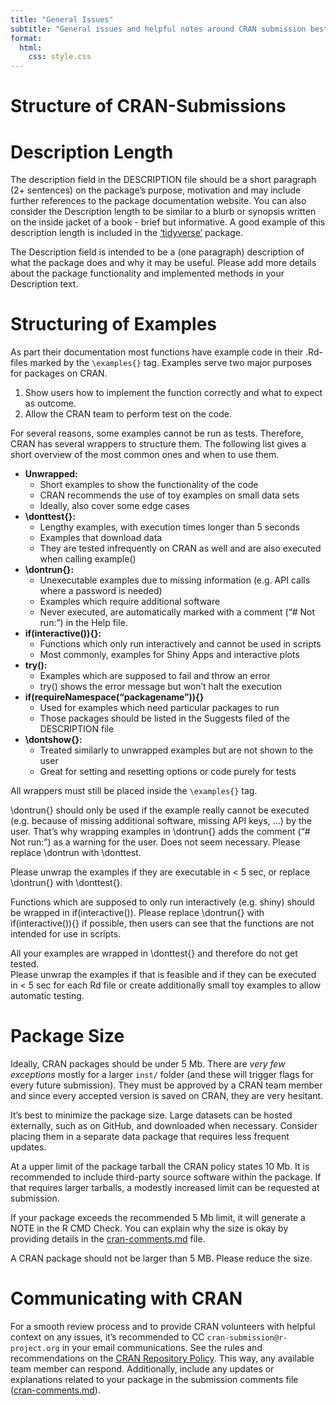 ```yaml
---
title: "General Issues"
subtitle: "General issues and helpful notes around CRAN submission best practices."
format: 
  html:
    css: style.css
---
```


# Structure of CRAN-Submissions

<!-- I would add a section about the path of packages when they are submitted to CRAN.
Where do they end up and who will look at them etc... -->

<!-- # Fields of the DESCRIPTION File --> 

<!-- I suggest writing a short overview of the most common and important fields of the DESCRIPTION -->

# Description Length

The description field in the DESCRIPTION file should be a short paragraph (2+ sentences) on the package's purpose, motivation and may include further references to the package documentation website. You can also consider the Description length to be similar to a blurb or synopsis written on the inside jacket of a book - brief but informative. A good example of this description length is included in the ['tidyverse'](https://github.com/tidyverse/tidyverse/blob/main/DESCRIPTION#L8-L12) package.

::: {.callout-note title="CRAN Review Communication" appearance="simple" icon=false collapse=true}

The Description field is intended to be a (one paragraph) description of what the package does and why it may be useful. Please add more details about the package functionality and implemented methods in your Description text.

:::

# Structuring of Examples 

As part their documentation most functions have example code in their .Rd-files marked by the `\examples{}` tag. 
Examples serve two major purposes for packages on CRAN.

1. Show users how to implement the function correctly and what to expect as outcome.
2. Allow the CRAN team to perform test on the code.

For several reasons, some examples cannot be run as tests. Therefore, CRAN has several wrappers to structure them. The following list gives a short overview of the most common ones and when to use them.

* **Unwrapped:**
  + Short examples to show the functionality of the code
  + CRAN recommends the use of toy examples on small data sets
  + Ideally, also cover some edge cases


* **\\donttest{}:** 
  + Lengthy examples, with execution times longer than 5 seconds
  + Examples that download data
  + They are tested infrequently on CRAN as well and are also executed when calling example()
  
* **\\dontrun{}:**
  + Unexecutable examples due to missing information (e.g. API calls where a password is needed)
  + Examples which require additional software
  + Never executed, are automatically marked with a comment ("# Not run:") in the Help file. 
  
* **if(interactive()){}:**
  + Functions which only run interactively and cannot be used in scripts
  + Most commonly, examples for Shiny Apps and interactive plots
  
* **try():**
  + Examples which are supposed to fail and throw an error
  + try() shows the error message but won't halt the execution
  
* **if(requireNamespace("packagename")){}**
  + Used for examples which need particular packages to run
  + Those packages should be listed in the Suggests filed of the DESCRIPTION file
  
* **\\dontshow{}:**
  + Treated similarly to unwrapped examples but are not shown to the user
  + Great for setting and resetting options or code purely for tests 
  


:::{.callout-important}

All wrappers must still be placed inside the `\examples{}` tag. 

:::

::: {.callout-note title="Examples of CRAN Review Communication" appearance="simple" icon=false collapse=true}

\\dontrun\{\} should only be used if the example really cannot be executed (e.g. because of missing additional software, missing API keys, ...) by the user. That's why wrapping examples in \\dontrun\{\} adds the comment ("# Not run:") as a warning for the user. Does not seem necessary. Please replace \\dontrun with \\donttest.

Please unwrap the examples if they are executable in < 5 sec, or replace \\dontrun\{\} with \\donttest\{\}.

Functions which are supposed to only run interactively (e.g. shiny) should be wrapped in if(interactive()). Please replace \\dontrun\{\} with if(interactive())\{\} if possible, then users can see that the functions are not intended for use in scripts.

All your examples are wrapped in \\donttest\{\} and therefore do not get tested.  
Please unwrap the examples if that is feasible and if they can be executed in < 5 sec for each Rd file or create additionally small toy examples to allow automatic testing.

:::

# Package Size

Ideally, CRAN packages should be under 5 Mb. There are *very few exceptions* mostly for a larger `inst/` folder (and these will trigger flags for every future submission). They must be approved by a CRAN team member and since every accepted version is saved on CRAN, they are very hesitant.

It's best to minimize the package size. Large datasets can be hosted externally, such as on GitHub, and downloaded when necessary. Consider placing them in a separate data package that requires less frequent updates.

At a upper limit of the package tarball the CRAN policy states 10 Mb. It is recommended to include third-party source software within the package. If that requires larger tarballs, a modestly increased limit can be requested at submission.

:::callout-tip

If your package exceeds the recommended 5 Mb limit, it will generate a NOTE in the R CMD Check. You can explain why the size is okay by providing details in the [cran-comments.md](https://usethis.r-lib.org/reference/use_cran_comments.html) file.

:::


::: {.callout-note title="CRAN Review Communication" appearance="simple" icon=false collapse=true}

A CRAN package should not be larger than 5 MB. Please reduce the size.

:::

# Communicating with CRAN

For a smooth review process and to provide CRAN volunteers with helpful context on any issues, it’s recommended to CC `cran-submission@r-project.org` in your email communications. See the rules and recommendations on the [CRAN Repository Policy](https://cran.r-project.org/web/packages/policies.html). This way, any available team member can respond. Additionally, include any updates or explanations related to your package in the submission comments file ([cran-comments.md](https://usethis.r-lib.org/reference/use_cran_comments.html)).

